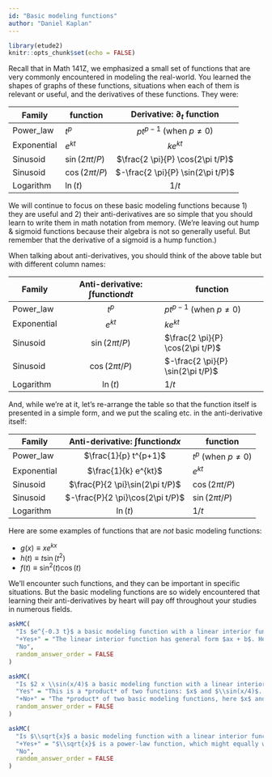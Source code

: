 ```yaml
---
id: "Basic modeling functions"
author: "Daniel Kaplan"
---
```


```r
library(etude2)
knitr::opts_chunk$set(echo = FALSE)
```


Recall that in Math 141Z, we emphasized a small set of functions that are very commonly encountered in modeling the real-world. You learned the shapes of graphs of these functions, situations when each of them is relevant or useful, and the derivatives of these functions. They were:

Family | function | Derivative: $\partial_t$ function
------------------------|----------|:--------------------:
Power_law | $t^p$ | $p t^{p-1}$ (when $p \neq 0$)
Exponential | $e^{kt}$ | $k e^{kt}$
Sinusoid | $\sin(2\pi t/P)$ | $\frac{2 \pi}{P} \cos(2\pi t/P)$
Sinusoid | $\cos(2\pi t/P)$ | $-\frac{2 \pi}{P} \sin(2\pi t/P)$
Logarithm | $\ln(t)$ | $1 / t$



We will continue to focus on these basic modeling functions because 1) they are useful and 2) their anti-derivatives are so simple that you should learn to write them in math notation from memory. (We're leaving out hump & sigmoid functions because their algebra is not so generally useful. But remember that the derivative of a sigmoid is a hump function.)

When talking about anti-derivatives, you should think of the above table but with different column names:

Family | Anti-derivative: $\int$function$dt$ | function
------------------------|:----------:|---------------------
Power_law | $t^p$ | $p t^{p-1}$ (when $p \neq 0$)
Exponential | $e^{kt}$ | $k e^{kt}$
Sinusoid | $\sin(2\pi t/P)$ | $\frac{2 \pi}{P} \cos(2\pi t/P)$
Sinusoid | $\cos(2\pi t/P)$ | $-\frac{2 \pi}{P} \sin(2\pi t/P)$
Logarithm | $\ln(t)$ | $1 / t$

And, while we're at it, let's re-arrange the table so that the function itself is presented in a simple form, and we put the scaling etc. in the anti-derivative itself:

Family | Anti-derivative: $\int$function$dx$ | function
------------------------|:----------:|---------------------
Power_law | $\frac{1}{p} t^{p+1}$ | $t^{p}$ (when $p \neq 0$)
Exponential | $\frac{1}{k} e^{kt}$ | $e^{kt}$
Sinusoid | $\frac{P}{2 \pi}\sin(2\pi t/P)$ | $\cos(2\pi t/P)$
Sinusoid | $-\frac{P}{2 \pi}\cos(2\pi t/P)$ | $\sin(2\pi t/P)$
Logarithm | $\ln(t)$ | $1 / t$

Here are some examples of functions that are *not* basic modeling functions:

- $g(x) \equiv x e^{kx}$
- $h(t) \equiv t \sin(t^2)$
- $f(t) \equiv \sin^2(t) \cos(t)$

We'll encounter such functions, and they can be important in specific situations. But the basic modeling functions are so widely encountered that learning their anti-derivatives by heart will pay off throughout your studies in numerous fields.

```r
askMC(
  "Is $e^{-0.3 t}$ a basic modeling function with a linear interior function?",
  "+Yes+" = "The linear interior function has general form $ax + b$. Here, $b=0$ and $a= -0.3$.", 
  "No",
  random_answer_order = FALSE
)
```

```r
askMC(
  "Is $2 x \\sin(x/4)$ a basic modeling function with a linear interior function?",
  "Yes" = "This is a *product* of two functions: $x$ and $\\sin(x/4)$. Each of those is a basic modeling function with a linear interior function, but the product of the two is an entirely different family of functions.", 
  "+No+" = "The *product* of two basic modeling functions, here $x$ and $\\sin(x/4)$, is generally *not* a basic modeling function. (Exceptions: A power law times a power law is still a power-law function. An exponential times an exponential is still an exponential function.)",
  random_answer_order = FALSE
)
```

```r
askMC(
  "Is $\\sqrt{x}$ a basic modeling function with a linear interior function?",
  "+Yes+" = "$\\sqrt{x}$ is a power-law function, which might equally well be written as $(x)^{1/2}$. The interior function here is very simple: $x$. That is indeed of the linear form $ax +b$, with $a=1$ and $b=0$", 
  "No",
  random_answer_order = FALSE
)
```
